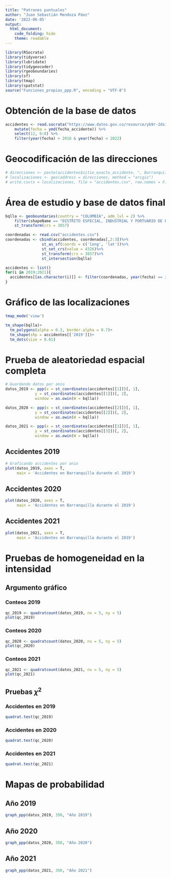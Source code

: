 ```yaml
---
title: "Patrones puntuales"
author: "Juan Sebastián Mendoza Páez"
date: '2022-06-05'
output:
  html_document:
    code_folding: hide
    theme: readable
---
```


```r
library(RSocrata)
library(tidyverse)
library(lubridate)
library(tidygeocoder)
library(rgeoboundaries)
library(sf)
library(tmap)
library(spatstat)
source("Funciones_propias_ppp.R", encoding = "UTF-8")
```


# Obtención de la base de datos

```r
accidentes <- read.socrata("https://www.datos.gov.co/resource/yb9r-2dsi.json") %>%
    mutate(fecha = ymd(fecha_accidente)) %>%
    select(12, 6:8) %>%
    filter(year(fecha) > 2018 & year(fecha) < 2022)
```


# Geocodificación de las direcciones

```r
# direcciones <- paste(accidentes$sitio_exacto_accidente, ", Barranquilla, Colombia", sep = "")
# localizaciones <- geo(address = direcciones, method = "arcgis")
# write.csv(x = localizaciones, file = "accidentes.csv", row.names = F)
```


# Área de estudio y base de datos final

```r
bqlla <- geoboundaries(country = "COLOMBIA", adm_lvl = 2) %>%
    filter(shapeName == "DISTRITO ESPECIAL, INDUSTRIAL Y PORTUARIO DE BARR*")%>%
    st_transform(crs = 3857)

coordenadas <- read.csv("accidentes.csv")
coordenadas <- cbind(accidentes, coordenadas[,2:3])%>%
                st_as_sf(coords = c('long', 'lat'))%>%
                st_set_crs(value = 4326)%>%
                st_transform(crs = 3857)%>%
                st_intersection(bqlla)

accidentes <- list()
for(i in 2019:2021){
  accidentes[[as.character(i)]] <- filter(coordenadas, year(fecha) == i & month(fecha) > 3)
}
```


# Gráfico de las localizaciones

```r
tmap_mode('view')

tm_shape(bqlla)+
  tm_polygons(alpha = 0.3, border.alpha = 0.7)+
  tm_shape(shp = accidentes[['2019']])+
  tm_dots(size = 0.01)
```

# Prueba de aleatoriedad espacial completa {.tabset .tabset-fade .tabset-pills}

```r
# Guardando datos por anio
datos_2019 <- ppp(x = st_coordinates(accidentes[[1]])[, 1],
             y = st_coordinates(accidentes[[1]])[, 2],
             window = as.owin(W = bqlla))

datos_2020 <- ppp(x = st_coordinates(accidentes[[2]])[, 1],
             y = st_coordinates(accidentes[[2]])[, 2],
             window = as.owin(W = bqlla))

datos_2021 <- ppp(x = st_coordinates(accidentes[[3]])[, 1],
             y = st_coordinates(accidentes[[3]])[, 2],
             window = as.owin(W = bqlla))
```

## Accidentes 2019

```r
# Graficando accidentes por anio
plot(datos_2019, axes = T, 
     main = 'Accidentes en Barranquilla durante el 2019')
```

## Accidentes 2020

```r
plot(datos_2020, axes = T, 
     main = 'Accidentes en Barranquilla durante el 2019')
```

## Accidentes 2021

```r
plot(datos_2021, axes = T, 
     main = 'Accidentes en Barranquilla durante el 2019')
```

# Pruebas de homogeneidad en la intensidad

## Argumento gráfico {.tabset .tabset-fade .tabset-pills}

### Conteos 2019

```r
qc_2019 <- quadratcount(datos_2019, nx = 5, ny = 5)
plot(qc_2019)
```

### Conteos 2020

```r
qc_2020 <- quadratcount(datos_2020, nx = 5, ny = 5)
plot(qc_2020)
```

### Conteos 2021

```r
qc_2021 <- quadratcount(datos_2021, nx = 5, ny = 5)
plot(qc_2021)
```
## Pruebas $\chi^2$ {.tabset .tabset-fade .tabset-pills}

### Accidentes en 2019

```r
quadrat.test(qc_2019)
```


### Accidentes en 2020

```r
quadrat.test(qc_2020)
```

### Accidentes en 2021

```r
quadrat.test(qc_2021)
```

# Mapas de probabilidad {.tabset .tabset-fade .tabset-pills}

## Año 2019

```r
graph_ppp(datos_2019, 350, "Año 2019")
```

## Año 2020

```r
graph_ppp(datos_2020, 350, "Año 2020")
```

## Año 2021

```r
graph_ppp(datos_2021, 350, "Año 2021")
```